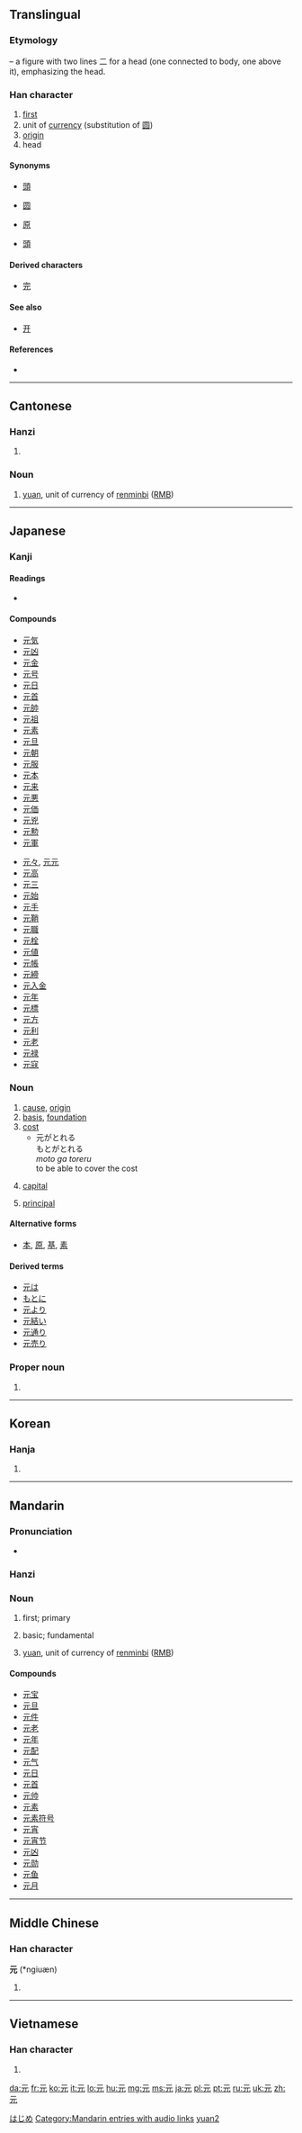 {{also|示|亓}}
==Translingual==
{{stroke order}}

===Etymology===
{{liushu|p}} – a figure with two lines 二 for a head (one connected to body, one above it), emphasizing the head.

===Han character===
{{Han char|rn=10|rad=儿|as=02|sn=4|four=1021<sub>1</sub>|canj=一一山 (MMU)|ids=⿱[[二]][[儿]]}}

# [[first]]
# unit of [[currency]] (substitution of [[圆]])
# [[origin]]
# head

====Synonyms====
* {{sense|first}} [[頭]]
* {{sense|unit of currency}} [[圆]]
* {{sense|origin}} [[原]]
* {{sense|head}} [[頭]]

====Derived characters====
* [[完]]

====See also====
* [[开]] {{qualifier|graphically similar}}

====References====
* {{Han ref|kx=0123.060|dkj=01340|dj=0258.030|hdz=10264.060|uh=5143|ud=20803|bh=A4B8|bd=42168}}

----

==Cantonese==

===Hanzi===
{{yue-hanzi|jyut=|y=yun4}}

# {{defn|lang=yue|sort=儿02}}

===Noun===
{{head|yue|noun}}

# [[yuan]], unit of currency of [[renminbi]] ([[RMB]])

----

==Japanese==

===Kanji===
{{ja-kanji|grade=2|rs=儿02}}

====Readings====
* {{ja-readings|on=[[げん]] ([[gen]]), [[がん]] ([[gan]])|kun=[[もと]] ([[moto]]), [[こうべ]] ([[kōbe]])}}

====Compounds====
{{top2}}
* [[元気]]
* [[元凶]]
* [[元金]]
* [[元号]]
* [[元日]]
* [[元首]]
* [[元帥]]
* [[元祖]]
* [[元素]]
* [[元旦]]
* [[元朝]]
* [[元服]]
* [[元本]]
* [[元来]]
* [[元悪]]
* [[元価]]
* [[元兇]]
* [[元勲]]
* [[元軍]]
{{mid2}}
* [[元々]], [[元元]]
* [[元高]]
* [[元三]]
* [[元始]]
* [[元手]]
* [[元鞘]]
* [[元職]]
* [[元栓]]
* [[元値]]
* [[元帳]]
* [[元締]]
* [[元入金]]
* [[元年]]
* [[元標]]
* [[元方]]
* [[元利]]
* [[元老]]
* [[元禄]]
* [[元寇]]
{{bottom}}

===Noun===
{{ja-noun|k|hira=もと|rom=moto}}

# [[cause]], [[origin]]
# [[basis]], [[foundation]]
# [[cost]]
#* 元がとれる<br>もとがとれる<br>''moto ga toreru''<Br>to be able to cover the cost
# {{finance|lang=ja|skey=もと}} [[capital]]
# [[principal]]

====Alternative forms====
* [[本]], [[原]], [[基]], [[素]]

====Derived terms====
* [[元は]]
* [[もとに]]
* [[元より]]
* [[元結い]]
* [[元通り]]
* [[元売り]]

===Proper noun===
{{ja-pos|k|proper|hira=はじめ|rom=Hajime}}

# {{given name|male|lang=ja}}

[[Category:Japanese male given names|はじめ]]

----

==Korean==

===Hanja===
{{ko-hanja|hangeul=원|eumhun=으뜸|rv=won|mr=wŏn}}

# {{defn|lang=ko|sort=儿02}}

----

==Mandarin==

===Pronunciation===
* {{audio|zh-yuán.ogg|audio}}

===Hanzi===
{{cmn-hanzi|pin=[[ruì]] ([[rui4]]), [[yuán]] ([[yuan2]]), [[yuè]] ([[yue4]])|wg=jui<sup>4</sup>, yüan<sup>2</sup>, yüeh<sup>4</sup>}}
{{zh-hanzi|[[元]]}}

===Noun===
{{cmn-noun|ts|pin=yuán|pint=yuan2|rs=儿02}}

# {{Beginning Mandarin|lang=zh-tw|skey=儿02}} first; primary
# {{Beginning Mandarin|lang=zh-tw|skey=儿02}} basic; fundamental
# [[yuan]], unit of currency of [[renminbi]] ([[RMB]])

====Compounds====
* [[元宝]]
* [[元旦]]
* [[元件]]
* [[元老]]
* [[元年]]
* [[元配]]
* [[元气]]
* [[元日]]
* [[元首]]
* [[元帅]]
* [[元素]]
* [[元素符号]]
* [[元宵]]
* [[元宵节]]
* [[元凶]]
* [[元勋]]
* [[元鱼]]
* [[元月]]

[[Category:Mandarin entries with audio links]]
[[Category:zh-cn:Beginning Mandarin|yuan2]]

----

==Middle Chinese==

===Han character===
'''元''' (*ngiuæn)<!--asterisk signifies that this is a reconstructed pronunciation-->

# {{defn|lang=zhx-mid|sort=儿02}}

----

==Vietnamese==

===Han character===
{{vi-hantu|[[nguyên]]|rs=儿02}}

# {{defn|lang=vi|sort=儿02}}

[[da:元]]
[[fr:元]]
[[ko:元]]
[[it:元]]
[[lo:元]]
[[hu:元]]
[[mg:元]]
[[ms:元]]
[[ja:元]]
[[pl:元]]
[[pt:元]]
[[ru:元]]
[[uk:元]]
[[zh:元]]